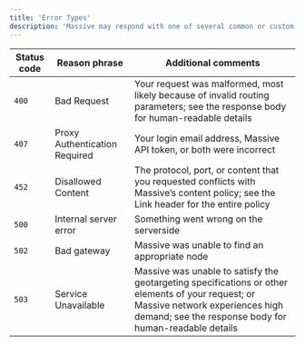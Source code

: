 ```yaml
---
title: 'Error Types'
description: 'Massive may respond with one of several common or custom error messages:'
---
```


| Status code | Reason phrase                    | Additional comments                                                                                                                                          |
|-------------|----------------------------------|--------------------------------------------------------------------------------------------------------------------------------------------------------------|
| `400`       | Bad Request                      | Your request was malformed, most likely because of invalid routing parameters; see the response body for human-readable details                              |
| `407`       | Proxy Authentication Required    | Your login email address, Massive API token, or both were incorrect                                                                                           |
| `452`       | Disallowed Content               | The protocol, port, or content that you requested conflicts with Massive’s content policy; see the Link header for the entire policy                          |
| `500`       | Internal server error            | Something went wrong on the serverside                                                                                                                        |
| `502`       | Bad gateway                      | Massive was unable to find an appropriate node                                                                                                                |
| `503`       | Service Unavailable              | Massive was unable to satisfy the geotargeting specifications or other elements of your request; or Massive network experiences high demand; see the response body for human-readable details |